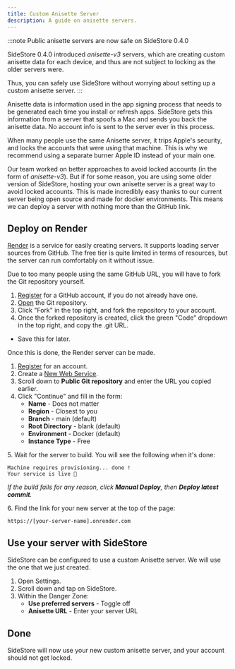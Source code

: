 ```yaml
---
title: Custom Anisette Server
description: A guide on anisette servers.
---
```


:::note
Public anisette servers are now safe on SideStore 0.4.0

SideStore 0.4.0 introduced _anisette-v3_ servers, which are creating custom anisette data for each device, and thus are not subject to locking as the older servers were.

Thus, you can safely use SideStore without worrying about setting up a custom anisette server.
:::

Anisette data is information used in the app signing process that needs to be generated each time you install or refresh apps. SideStore gets this information from a server that spoofs a Mac and sends you back the anisette data. No account info is sent to the server ever in this process.

When many people use the same Anisette server, it trips Apple's security, and locks the accounts that were using that machine. This is why we recommend using a separate burner Apple ID instead of your main one.

Our team worked on better approaches to avoid locked accounts (in the form of _anisette-v3_). But if for some reason, you are using some older version of SideStore, hosting your own anisette server is a great way to avoid locked accounts. This is made incredibly easy thanks to our current server being open source and made for docker environments. This means we can deploy a server with nothing more than the GitHub link.

## Deploy on Render

[Render](https://render.com/) is a service for easily creating servers. It supports loading server sources from GitHub. The free tier is quite limited in terms of resources, but the server can run comfortably on it without issue.

Due to too many people using the same GitHub URL, you will have to fork the Git repository yourself.

1. [Register](https://github.com/signup) for a GitHub account, if you do not already have one.
2. [Open](https://github.com/Dadoum/anisette-v3-server) the Git repository.
3. Click "Fork" in the top right, and fork the repository to your account.
4. Once the forked repository is created, click the green "Code" dropdown in the top right, and copy the .git URL.

* Save this for later.

Once this is done, the Render server can be made.

1. [Register](https://dashboard.render.com/register/) for an account.
2. Create a [New Web Service](https://dashboard.render.com/select-repo?type=web).
3. Scroll down to **Public Git repository** and enter the URL you copied earlier.
4. Click "Continue" and fill in the form:
    * **Name** - Does not matter
    * **Region** - Closest to you
    * **Branch** - main (default)
    * **Root Directory** - blank (default)
    * **Environment** - Docker (default)
    * **Instance Type** - Free

5\. Wait for the server to build. You will see the following when it's done:

```
Machine requires provisioning... done !
Your service is live 🎉
```

*If the build fails for any reason, click **Manual Deploy**, then **Deploy latest commit**.*

6\. Find the link for your new server at the top of the page:

```
https://[your-server-name].onrender.com
```

## Use your server with SideStore

SideStore can be configured to use a custom Anisette server. We will use the one that we just created.

1. Open Settings.
2. Scroll down and tap on SideStore.
3. Within the Danger Zone:
    * **Use preferred servers** - Toggle off
    * **Anisette URL** - Enter your server URL

## Done

SideStore will now use your new custom anisette server, and your account should not get locked.